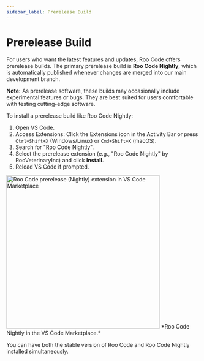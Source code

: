 ```yaml
---
sidebar_label: Prerelease Build
---
```


# Prerelease Build

For users who want the latest features and updates, Roo Code offers prerelease builds. The primary prerelease build is **Roo Code Nightly**, which is automatically published whenever changes are merged into our main development branch.

**Note:** As prerelease software, these builds may occasionally include experimental features or bugs. They are best suited for users comfortable with testing cutting-edge software.

To install a prerelease build like Roo Code Nightly:

1.  Open VS Code.
2.  Access Extensions: Click the Extensions icon in the Activity Bar or press `Ctrl+Shift+X` (Windows/Linux) or `Cmd+Shift+X` (macOS).
3.  Search for "Roo Code Nightly".
4.  Select the prerelease extension (e.g., "Roo Code Nightly" by RooVeterinaryInc) and click **Install**.
5.  Reload VS Code if prompted.

<img src="/img/installing/installing-5.png" alt="Roo Code prerelease (Nightly) extension in VS Code Marketplace" width="400" />
*Roo Code Nightly in the VS Code Marketplace.*

You can have both the stable version of Roo Code and Roo Code Nightly installed simultaneously.
